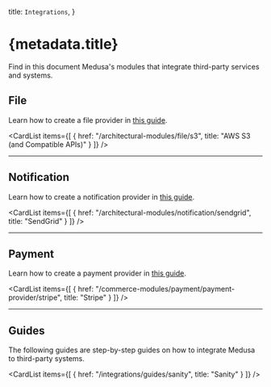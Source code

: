 
  title: `Integrations`,
}

# {metadata.title}

Find in this document Medusa's modules that integrate third-party services and systems.

## File

Learn how to create a file provider in [this guide](/references/file-provider-module).

<CardList
  items={[
    {
      href: "/architectural-modules/file/s3",
      title: "AWS S3 (and Compatible APIs)"
    }
  ]}
/>

---

## Notification

Learn how to create a notification provider in [this guide](/references/notification-provider-module).

<CardList
  items={[
    {
      href: "/architectural-modules/notification/sendgrid",
      title: "SendGrid"
    }
  ]}
/>

---

## Payment

Learn how to create a payment provider in [this guide](/references/payment/provider).

<CardList
  items={[
    {
      href: "/commerce-modules/payment/payment-provider/stripe",
      title: "Stripe"
    }
  ]}
/>

---

## Guides

The following guides are step-by-step guides on how to integrate Medusa to third-party systems.

<CardList
  items={[
    {
      href: "/integrations/guides/sanity",
      title: "Sanity"
    }
  ]}
/>
